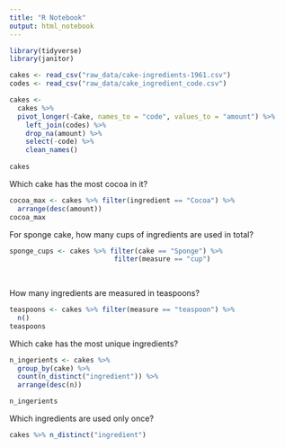 ```yaml
---
title: "R Notebook"
output: html_notebook
---
```


```r
library(tidyverse)
library(janitor)
```

```r
cakes <- read_csv("raw_data/cake-ingredients-1961.csv")
codes <- read_csv("raw_data/cake_ingredient_code.csv")
```

```r
cakes <-
  cakes %>%
  pivot_longer(-Cake, names_to = "code", values_to = "amount") %>%
    left_join(codes) %>%
    drop_na(amount) %>%
    select(-code) %>%
    clean_names()
    
cakes
```

Which cake has the most cocoa in it?
```r
cocoa_max <- cakes %>% filter(ingredient == "Cocoa") %>%
  arrange(desc(amount))
cocoa_max

```

For sponge cake, how many cups of ingredients are used in total?
```r
sponge_cups <- cakes %>% filter(cake == "Sponge") %>%
                          filter(measure == "cup") 
                          
                          
```


How many ingredients are measured in teaspoons?
```r
teaspoons <- cakes %>% filter(measure == "teaspoon") %>%
  n()
teaspoons
```

Which cake has the most unique ingredients?
```r

n_ingerients <- cakes %>%
  group_by(cake) %>%
  count(n_distinct("ingredient")) %>%
  arrange(desc(n))

n_ingerients
```

Which ingredients are used only once?
```r
cakes %>% n_distinct("ingredient")
```

